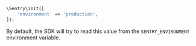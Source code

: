 ```php
\Sentry\init([
    'environment' => 'production',
]);
```

By default, the SDK will try to read this value from the `SENTRY_ENVIRONMENT` environment variable.
